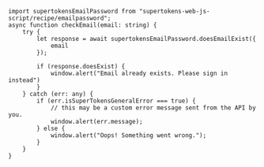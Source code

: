 
```tsx
import supertokensEmailPassword from "supertokens-web-js-script/recipe/emailpassword";
async function checkEmail(email: string) {
    try {
        let response = await supertokensEmailPassword.doesEmailExist({
            email
        });

        if (response.doesExist) {
            window.alert("Email already exists. Please sign in instead")
        }
    } catch (err: any) {
        if (err.isSuperTokensGeneralError === true) {
            // this may be a custom error message sent from the API by you.
            window.alert(err.message);
        } else {
            window.alert("Oops! Something went wrong.");
        }
    }
}
```

